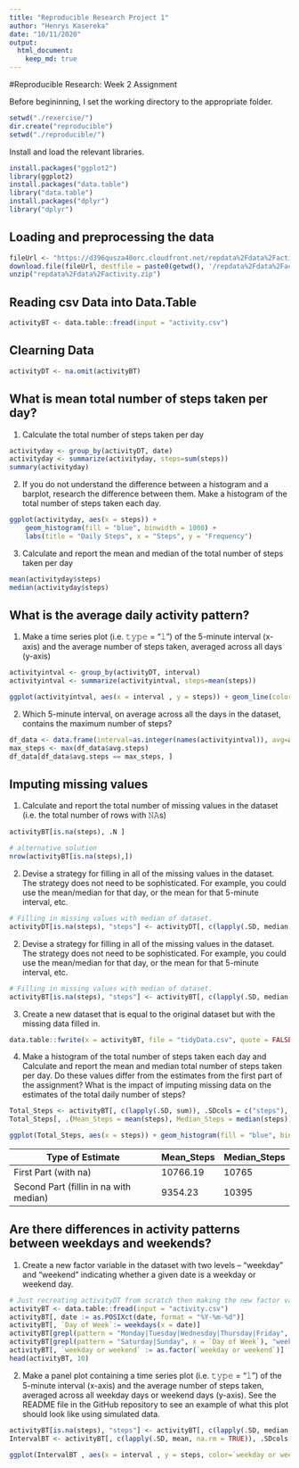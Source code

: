 ```yaml
---
title: "Reproducible Research Project 1"
author: "Henrys Kasereka"
date: "10/11/2020"
output: 
  html_document:
    keep_md: true
---
```


#Reproducible Research: Week 2 Assignment

Before begininning, I set the working directory to the appropriate folder.

```r
setwd("./rexercise/")
dir.create("reproducible")
setwd("./reproducible/")
```

Install and load the relevant libraries.

```r
install.packages("ggplot2")
library(ggplot2)
install.packages("data.table")
library("data.table")
install.packages("dplyr")
library("dplyr")
```


## Loading and preprocessing the data

```r
fileUrl <- "https://d396qusza40orc.cloudfront.net/repdata%2Fdata%2Factivity.zip"
download.file(fileUrl, destfile = paste0(getwd(), '/repdata%2Fdata%2Factivity.zip'), method = "curl")
unzip("repdata%2Fdata%2Factivity.zip")
```

## Reading csv Data into Data.Table

```r
activityBT <- data.table::fread(input = "activity.csv")
```

## Clearning Data

```r
activityDT <- na.omit(activityBT)
```

## What is mean total number of steps taken per day?

1. Calculate the total number of steps taken per day

```r
activityday <- group_by(activityDT, date)
activityday <- summarize(activityday, steps=sum(steps))
summary(activityday)
```

2. If you do not understand the difference between a histogram and a barplot, research the difference between them. Make a histogram of the total number of steps taken each day. 

```r
ggplot(activityday, aes(x = steps)) +
    geom_histogram(fill = "blue", binwidth = 1000) +
    labs(title = "Daily Steps", x = "Steps", y = "Frequency")
```
3. Calculate and report the mean and median of the total number of steps taken per day

```r
mean(activityday$steps)
median(activityday$steps)
```

## What is the average daily activity pattern?

1. Make a time series plot (i.e. 𝚝𝚢𝚙𝚎 = "𝚕") of the 5-minute interval (x-axis) and the average number of steps taken, averaged across all days (y-axis)

```r
activityintval <- group_by(activityDT, interval)
activityintval <- summarize(activityintval, steps=mean(steps))
```

```r
ggplot(activityintval, aes(x = interval , y = steps)) + geom_line(color="blue", size=1) + labs(title = "Avg. Daily Steps", x = "Interval", y = "Avg. Steps per day")
```
2. Which 5-minute interval, on average across all the days in the dataset, contains the maximum number of steps?

```r
df_data <- data.frame(interval=as.integer(names(activityintval)), avg=activityintval)
max_steps <- max(df_data$avg.steps)
df_data[df_data$avg.steps == max_steps, ]
```

## Imputing missing values

1. Calculate and report the total number of missing values in the dataset (i.e. the total number of rows with 𝙽𝙰s)

```r
activityBT[is.na(steps), .N ]

# alternative solution
nrow(activityBT[is.na(steps),])
```
2. Devise a strategy for filling in all of the missing values in the dataset. The strategy does not need to be sophisticated. For example, you could use the mean/median for that day, or the mean for that 5-minute interval, etc.

```r
# Filling in missing values with median of dataset. 
activityDT[is.na(steps), "steps"] <- activityDT[, c(lapply(.SD, median, na.rm = TRUE)), .SDcols = c("steps")]
```

2. Devise a strategy for filling in all of the missing values in the dataset. The strategy does not need to be sophisticated. For example, you could use the mean/median for that day, or the mean for that 5-minute interval, etc.

```r
# Filling in missing values with median of dataset. 
activityBT[is.na(steps), "steps"] <- activityBT[, c(lapply(.SD, median, na.rm = TRUE)), .SDcols = c("steps")]
```

3. Create a new dataset that is equal to the original dataset but with the missing data filled in.

```r
data.table::fwrite(x = activityBT, file = "tidyData.csv", quote = FALSE)
```

4. Make a histogram of the total number of steps taken each day and Calculate and report the mean and median total number of steps taken per day. Do these values differ from the estimates from the first part of the assignment? What is the impact of imputing missing data on the estimates of the total daily number of steps?

```r
Total_Steps <- activityBT[, c(lapply(.SD, sum)), .SDcols = c("steps"), by = .(date)] 
Total_Steps[, .(Mean_Steps = mean(steps), Median_Steps = median(steps))]
```
```r
ggplot(Total_Steps, aes(x = steps)) + geom_histogram(fill = "blue", binwidth = 1000) + labs(title = "Daily Steps", x = "Steps", y = "Frequency")
```
Type of Estimate | Mean_Steps | Median_Steps
--- | --- | ---
First Part (with na) |  10766.19 | 10765
Second Part (fillin in na with median) | 9354.23 | 10395

## Are there differences in activity patterns between weekdays and weekends?

1. Create a new factor variable in the dataset with two levels – “weekday” and “weekend” indicating whether a given date is a weekday or weekend day.

```r
# Just recreating activityDT from scratch then making the new factor variable. (No need to, just want to be clear on what the entire process is.) 
activityBT <- data.table::fread(input = "activity.csv")
activityBT[, date := as.POSIXct(date, format = "%Y-%m-%d")]
activityBT[, `Day of Week`:= weekdays(x = date)]
activityBT[grepl(pattern = "Monday|Tuesday|Wednesday|Thursday|Friday", x = `Day of Week`), "weekday or weekend"] <- "weekday"
activityBT[grepl(pattern = "Saturday|Sunday", x = `Day of Week`), "weekday or weekend"] <- "weekend"
activityBT[, `weekday or weekend` := as.factor(`weekday or weekend`)]
head(activityBT, 10)
```

2. Make a panel plot containing a time series plot (i.e. 𝚝𝚢𝚙𝚎 = "𝚕") of the 5-minute interval (x-axis) and the average number of steps taken, averaged across all weekday days or weekend days (y-axis). See the README file in the GitHub repository to see an example of what this plot should look like using simulated data.

```r
activityBT[is.na(steps), "steps"] <- activityBT[, c(lapply(.SD, median, na.rm = TRUE)), .SDcols = c("steps")]
IntervalBT <- activityBT[, c(lapply(.SD, mean, na.rm = TRUE)), .SDcols = c("steps"), by = .(interval, `weekday or weekend`)] 

ggplot(IntervalBT , aes(x = interval , y = steps, color=`weekday or weekend`)) + geom_line() + labs(title = "Avg. Daily Steps by Weektype", x = "Interval", y = "No. of Steps") + facet_wrap(~`weekday or weekend` , ncol = 1, nrow=2)
```
